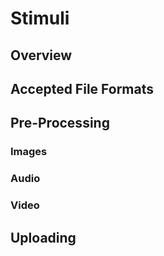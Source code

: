 # Stimuli

## Overview

## Accepted File Formats

## Pre-Processing

### Images

### Audio

### Video

## Uploading